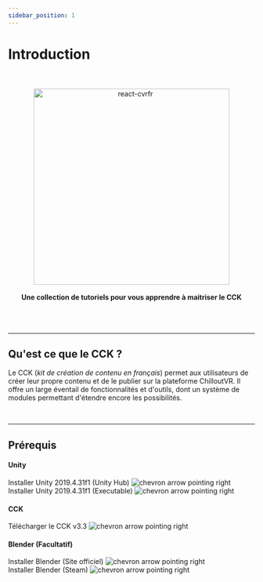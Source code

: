 ```yaml
---
sidebar_position: 1
---
```



# Introduction

<div align="center">
  <br />
  <br />
  <img src={useBaseUrl("/img/CVR_Tutos.png")} alt="react-cvrfr" width="400" />
  <br />
  <br />
  <b>Une collection de tutoriels pour vous apprendre à maitriser le CCK</b>
  <br />
  <br />
  <br />
  <br />
  <hr />
</div>

## Qu'est ce que le CCK ?

Le CCK (_kit de création de contenu en français_) permet aux utilisateurs de créer leur propre contenu et de le publier sur la plateforme ChilloutVR. Il offre un large éventail de fonctionnalités et d'outils, dont un système de modules permettant d'étendre encore les possibilités.

<br />
<hr />

## Prérequis

#### Unity

<div className="button-bar">
  <Link to="unityhub://2019.4.31f1/bd5abf232a62" className="get-started">
    Installer Unity 2019.4.31f1 (Unity Hub)
    <img src={useBaseUrl("/img/chevron.svg")} alt="chevron arrow pointing right" />
  </Link>
</div>
<div className="button-bar">
  <Link to="https://download.unity3d.com/download_unity/bd5abf232a62/UnityDownloadAssistant-2019.4.31f1.exe" className="get-started">
    Installer Unity 2019.4.31f1 (Executable)
    <img src={useBaseUrl("/img/chevron.svg")} alt="chevron arrow pointing right" />
  </Link>
</div>

#### CCK 

<div className="button-bar">
  <Link to="https://files.abidata.io/static_web/ChilloutVR%20CCK%20v3.3%20RELEASE.unitypackage" className="get-started">
    Télécharger le CCK v3.3
    <img src={useBaseUrl("/img/chevron.svg")} alt="chevron arrow pointing right" />
  </Link>
</div>

#### Blender (Facultatif)

<div className="button-bar">
  <Link to="blender.org/download/" className="get-started">
    Installer Blender (Site officiel)
    <img src={useBaseUrl("/img/chevron.svg")} alt="chevron arrow pointing right" />
  </Link>
</div>
<div className="button-bar">
  <Link to="https://store.steampowered.com/app/365670/Blender/?l=french" className="get-started">
    Installer Blender (Steam)
    <img src={useBaseUrl("/img/chevron.svg")} alt="chevron arrow pointing right" />
  </Link>
</div>


<br />
